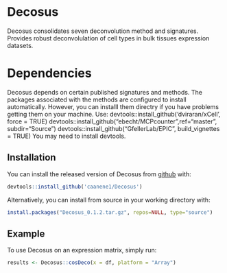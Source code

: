 # Decosus
Decosus consolidates seven deconvolution method and signatures. Provides robust deconvolulation of cell types in bulk tissues expression datasets.

# Dependencies
Decosus depends on certain published signatures and methods. The packages associated with the methods are configured to install automatically. However, you can installl them directry if you have problems getting them on your machine.
Use: 
  devtools::install_github('dviraran/xCell', force = TRUE)
  devtools::install_github("ebecht/MCPcounter",ref="master", subdir="Source")
  devtools::install_github("GfellerLab/EPIC", build_vignettes = TRUE)
You may need to install devtools.

## Installation
You can install the released version of Decosus from [github](https://github.com/caanene1) with:

``` r
devtools::install_github('caanene1/Decosus')
```

Alternatively, you can install from source in your working directory with:

``` r
install.packages("Decosus_0.1.2.tar.gz", repos=NULL, type="source")
```

## Example

To use Decosus on an expression matrix, simply run: 
```r
results <- Decosus::cosDeco(x = df, platform = "Array")
```
